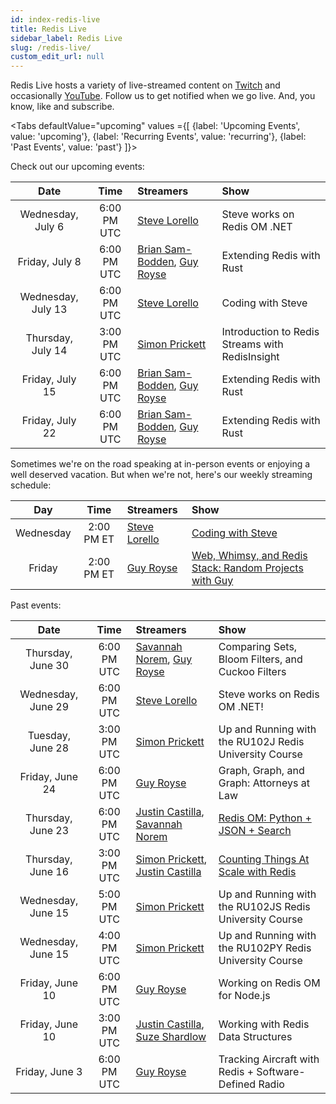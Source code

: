 ```yaml
---
id: index-redis-live
title: Redis Live
sidebar_label: Redis Live
slug: /redis-live/
custom_edit_url: null
---
```


Redis Live hosts a variety of live-streamed content on [Twitch](https://www.twitch.tv/redisinc) and occasionally [YouTube](https://www.youtube.com/redisinc). Follow us to get notified when we go live. And, you know, like and subscribe.

<Tabs
   defaultValue="upcoming"
   values ={[
    {label: 'Upcoming Events', value:  'upcoming'},
    {label: 'Recurring Events', value: 'recurring'},
    {label: 'Past Events', value: 'past'}
   ]}>
   <TabItem value="upcoming">


Check out our upcoming events:

|        Date        |    Time     | Streamers                                             | Show                                                    |
| :----------------: | :---------: | :---------------------------------------------------- | :------------------------------------------------------ |
| Wednesday, July 6  | 6:00 PM UTC | [Steve Lorello][steve]                                | Steve works on Redis OM .NET                            |
|   Friday, July 8   | 6:00 PM UTC | [Brian Sam-Bodden][brian], [Guy Royse][guy]           | Extending Redis with Rust                               |
| Wednesday, July 13 | 6:00 PM UTC | [Steve Lorello][steve]                                | Coding with Steve                                       |
|  Thursday, July 14 | 3:00 PM UTC | [Simon Prickett][simon]                               | Introduction to Redis Streams with RedisInsight         |
|  Friday, July 15   | 6:00 PM UTC | [Brian Sam-Bodden][brian], [Guy Royse][guy]           | Extending Redis with Rust                               |
|  Friday, July 22   | 6:00 PM UTC | [Brian Sam-Bodden][brian], [Guy Royse][guy]           | Extending Redis with Rust                               |
  </TabItem>
  <TabItem value="recurring">
Sometimes we're on the road speaking at in-person events or enjoying a well deserved vacation. But when we're not, here's our weekly streaming schedule:

|    Day    |    Time    | Streamers              | Show                                                                                |
| :-------: | :--------: | :--------------------- | :---------------------------------------------------------------------------------- |
| Wednesday | 2:00 PM ET | [Steve Lorello][steve] | [Coding with Steve](https://twitch.tv/redisinc)                                     |
|  Friday   | 2:00 PM ET | [Guy Royse][guy]       | [Web, Whimsy, and Redis Stack: Random Projects with Guy](https://twitch.tv/redisinc)|

  </TabItem>
  <TabItem value="past">

Past events:

|        Date        |    Time     | Streamers                                             | Show                                                    |
| :----------------: | :---------: | :---------------------------------------------------- | :------------------------------------------------------ |
| Thursday, June 30  | 6:00 PM UTC | [Savannah Norem][savannah], [Guy Royse][guy]          | Comparing Sets, Bloom Filters, and Cuckoo Filters       |
| Wednesday, June 29 | 6:00 PM UTC | [Steve Lorello][steve]                                | Steve works on Redis OM .NET!                           |
|  Tuesday, June 28  | 3:00 PM UTC | [Simon Prickett][simon]                               | Up and Running with the RU102J Redis University Course  |
|  Friday, June 24   | 6:00 PM UTC | [Guy Royse][guy]                                      | Graph, Graph, and Graph: Attorneys at Law               |
| Thursday, June 23  | 6:00 PM UTC | [Justin Castilla][justin], [Savannah Norem][savannah] | [Redis OM: Python + JSON + Search](https://www.youtube.com/watch?v=ZP2j7bmWfmU)|
| Thursday, June 16  | 3:00 PM UTC | [Simon Prickett][simon], [Justin Castilla][justin]    | [Counting Things At Scale with Redis](https://www.youtube.com/watch?v=FAJXq5Qqc0Y)|
| Wednesday, June 15 | 5:00 PM UTC | [Simon Prickett][simon]                               | Up and Running with the RU102JS Redis University Course |
| Wednesday, June 15 | 4:00 PM UTC | [Simon Prickett][simon]                               | Up and Running with the RU102PY Redis University Course |
|  Friday, June 10   | 6:00 PM UTC | [Guy Royse][guy]                                      | Working on Redis OM for Node.js                         |
|  Friday, June 10   | 3:00 PM UTC | [Justin Castilla][justin], [Suze Shardlow][suze]      | Working with Redis Data Structures                      |
|   Friday, June 3   | 6:00 PM UTC | [Guy Royse][guy]                                      | Tracking Aircraft with Redis + Software-Defined Radio   |

<!-- Links -->

[brian]: https://twitter.com/bsbodden
[guy]: https://twitter.com/guyroyse
[justin]: https://twitter.com/JustCastilla
[savannah]: https://twitter.com/sav_norem
[simon]: https://twitter.com/simon_prickett
[steve]: https://twitter.com/slorello
[suze]: https://twitter.com/SuzeShardlow
  </TabItem>
</Tabs>
